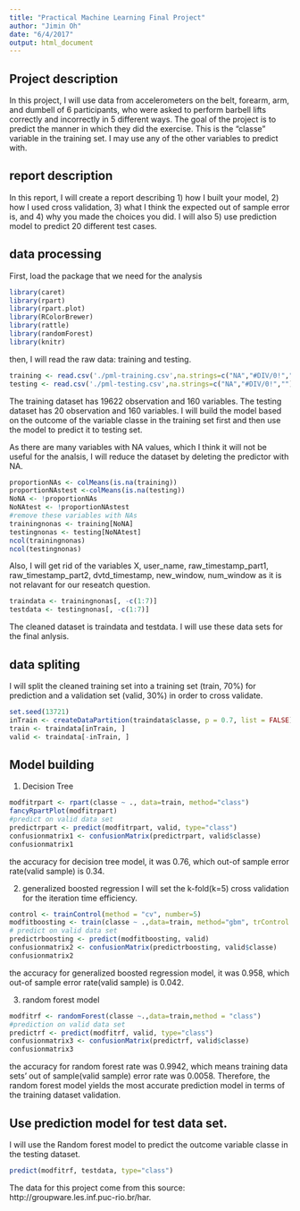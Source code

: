 ```yaml
---
title: "Practical Machine Learning Final Project"
author: "Jimin Oh"
date: "6/4/2017"
output: html_document
---
```


## Project description

In this project, I will use data from accelerometers on the belt, forearm, arm, and dumbell of 6 participants, who were asked to perform barbell lifts correctly and incorrectly in 5 different ways. The goal of the project is to predict the manner in which they did the exercise. This is the "classe" variable in the training set. I may use any of the other variables to predict with.  

## report description

In this report, I will create a report describing 1) how I built your model, 2) how I used cross validation, 3) what I think the expected out of sample error is, and 4) why you made the choices you did. I will also 5) use prediction model to predict 20 different test cases.

## data processing 
First, load the package that we need for the analysis
```r
library(caret)
library(rpart)
library(rpart.plot)
library(RColorBrewer)
library(rattle)
library(randomForest)
library(knitr)
```

then, I will read the raw data: training and testing. 
```r
training <- read.csv('./pml-training.csv',na.strings=c("NA","#DIV/0!",""), header = T)
testing <- read.csv('./pml-testing.csv',na.strings=c("NA","#DIV/0!",""), header=T)
```
The training dataset has 19622 observation and 160 variables. The testing dataset has 20 observation and 160 variables. I will build the model based on the outcome of the variable classe in the training set first and then use the model to predict it to testing set.

As there are many variables with NA values, which I think it will not be useful for the analsis, I will reduce the dataset by deleting the predictor with NA. 
```r
proportionNAs <- colMeans(is.na(training))
proportionNAstest <-colMeans(is.na(testing))
NoNA <- !proportionNAs
NoNAtest <- !proportionNAstest
#remove these variables with NAs
trainingnonas <- training[NoNA]
testingnonas <- testing[NoNAtest]
ncol(trainingnonas)
ncol(testingnonas)
```
Also, I will get rid of the variables X, user_name, raw_timestamp_part1, raw_timestamp_part2, dvtd_timestamp, new_window, num_window as it is not relavant for our reseatch question.
```r
traindata <- trainingnonas[, -c(1:7)]
testdata <- testingnonas[, -c(1:7)]
```
The cleaned dataset is traindata and testdata. I will use these data sets for the final anlysis.

## data spliting
I will split the cleaned training set into a training set (train, 70%) for prediction and a validation set (valid, 30%) in order to cross validate.
```r
set.seed(13721) 
inTrain <- createDataPartition(traindata$classe, p = 0.7, list = FALSE)
train <- traindata[inTrain, ]
valid <- traindata[-inTrain, ]
```
## Model building
1. Decision Tree
```r
modfitrpart <- rpart(classe ~ ., data=train, method="class")
fancyRpartPlot(modfitrpart)
#predict on valid data set
predictrpart <- predict(modfitrpart, valid, type="class")
confusionmatrix1 <- confusionMatrix(predictrpart, valid$classe)
confusionmatrix1
```
the accuracy for decision tree model, it was 0.76, which out-of sample error rate(valid sample) is 0.34.

2. generalized boosted regression
I will set the k-fold(k=5) cross validation for the iteration time efficiency.
```r
control <- trainControl(method = "cv", number=5)
modfitboosting <- train(classe ~ .,data=train, method="gbm", trControl = control)
# predict on valid data set
predictrboosting <- predict(modfitboosting, valid)
confusionmatrix2 <- confusionMatrix(predictrboosting, valid$classe)
confusionmatrix2
```
the accuracy for generalized boosted regression model, it was 0.958, which out-of sample error rate(valid sample) is 0.042.

3. random forest model
```r
modfitrf <- randomForest(classe ~.,data=train,method = "class")
#prediction on valid data set 
predictrf <- predict(modfitrf, valid, type="class")
confusionmatrix3 <- confusionMatrix(predictrf, valid$classe)
confusionmatrix3
```
the accuracy for random forest rate was 0.9942, which means training data sets' out of sample(valid sample) error rate was 0.0058. Therefore, the random forest model yields the most accurate prediction model in terms of the training dataset validation.   

## Use prediction model for test data set. 
I will use the Random forest model to predict the outcome variable classe in the testing dataset.
```r
predict(modfitrf, testdata, type="class")
```
The data for this project come from this source: http://groupware.les.inf.puc-rio.br/har.